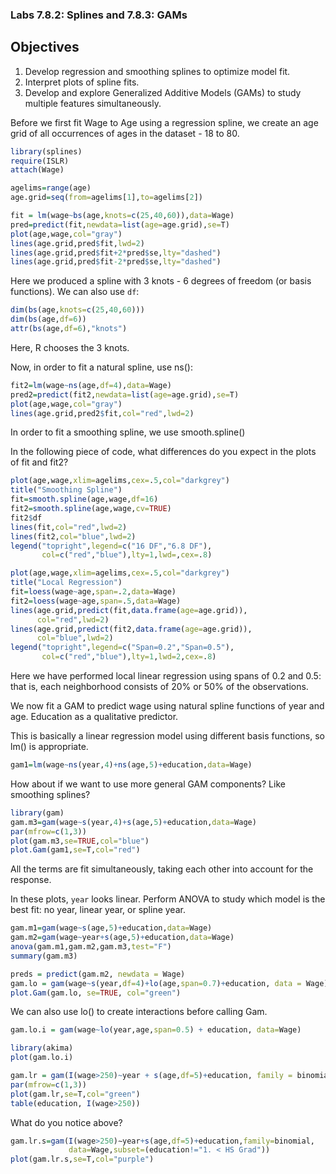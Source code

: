 ### Labs 7.8.2: Splines and 7.8.3: GAMs
## Objectives
1. Develop regression and smoothing splines to optimize model fit.
2. Interpret plots of spline fits.
3. Develop and explore Generalized Additive Models (GAMs) to study multiple features simultaneously.

Before we first fit Wage to Age using a regression spline, we create an age grid of all occurrences of ages in the dataset - 18 to 80.
```{r}
library(splines)
require(ISLR)
attach(Wage)

agelims=range(age)
age.grid=seq(from=agelims[1],to=agelims[2])

fit = lm(wage~bs(age,knots=c(25,40,60)),data=Wage)
pred=predict(fit,newdata=list(age=age.grid),se=T)
plot(age,wage,col="gray")
lines(age.grid,pred$fit,lwd=2)
lines(age.grid,pred$fit+2*pred$se,lty="dashed")
lines(age.grid,pred$fit-2*pred$se,lty="dashed")
```

Here we produced a spline with 3 knots - 6 degrees of freedom (or basis functions). We can also use `df`:

```{r}
dim(bs(age,knots=c(25,40,60)))
dim(bs(age,df=6))
attr(bs(age,df=6),"knots")  
```

Here, R chooses the 3 knots.

Now, in order to fit a natural spline, use ns():

```{r}
fit2=lm(wage~ns(age,df=4),data=Wage)
pred2=predict(fit2,newdata=list(age=age.grid),se=T)
plot(age,wage,col="gray")
lines(age.grid,pred2$fit,col="red",lwd=2)
```

In order to fit a smoothing spline, we use smooth.spline()

In the following piece of code, what differences do you expect in the plots of fit and fit2?

```{r}
plot(age,wage,xlim=agelims,cex=.5,col="darkgrey")
title("Smoothing Spline")
fit=smooth.spline(age,wage,df=16)
fit2=smooth.spline(age,wage,cv=TRUE)
fit2$df
lines(fit,col="red",lwd=2)
lines(fit2,col="blue",lwd=2)
legend("topright",legend=c("16 DF","6.8 DF"),
       col=c("red","blue"),lty=1,lwd=,cex=.8)
```


```{r}
plot(age,wage,xlim=agelims,cex=.5,col="darkgrey")
title("Local Regression")
fit=loess(wage~age,span=.2,data=Wage)
fit2=loess(wage~age,span=.5,data=Wage)
lines(age.grid,predict(fit,data.frame(age=age.grid)),
      col="red",lwd=2)
lines(age.grid,predict(fit2,data.frame(age=age.grid)),
      col="blue",lwd=2)
legend("topright",legend=c("Span=0.2","Span=0.5"),
       col=c("red","blue"),lty=1,lwd=2,cex=.8)
```

Here we have performed local linear regression using spans of 0.2 and 0.5: that is, each neighborhood consists of 20% or 50% of the observations.


We now fit a GAM to predict wage using natural spline functions of year and age. Education as a qualitative predictor.

This is basically a linear regression model using different basis functions, so lm() is appropriate.
```{r}
gam1=lm(wage~ns(year,4)+ns(age,5)+education,data=Wage)
```
How about if we want to use more general GAM components? Like smoothing splines?

```{r}
library(gam)
gam.m3=gam(wage~s(year,4)+s(age,5)+education,data=Wage)
par(mfrow=c(1,3))
plot(gam.m3,se=TRUE,col="blue")
plot.Gam(gam1,se=T,col="red")
```

All the terms are fit simultaneously, taking each other into account for the response.

In these plots, `year` looks linear. Perform ANOVA to study which model is the best fit: no year, linear year, or spline year.
```{r}
gam.m1=gam(wage~s(age,5)+education,data=Wage)
gam.m2=gam(wage~year+s(age,5)+education,data=Wage)
anova(gam.m1,gam.m2,gam.m3,test="F")
summary(gam.m3)
```

```{r}
preds = predict(gam.m2, newdata = Wage)
gam.lo = gam(wage~s(year,df=4)+lo(age,span=0.7)+education, data = Wage)
plot.Gam(gam.lo, se=TRUE, col="green")
```
  
We can also use lo() to create interactions before calling Gam.

```{r}
gam.lo.i = gam(wage~lo(year,age,span=0.5) + education, data=Wage)

library(akima)
plot(gam.lo.i)

gam.lr = gam(I(wage>250)~year + s(age,df=5)+education, family = binomial, data=Wage)
par(mfrow=c(1,3))
plot(gam.lr,se=T,col="green")
table(education, I(wage>250))
```

What do you notice above?

```{r}
gam.lr.s=gam(I(wage>250)∼year+s(age,df=5)+education,family=binomial,
             data=Wage,subset=(education!="1. < HS Grad"))
plot(gam.lr.s,se=T,col="purple")
```

